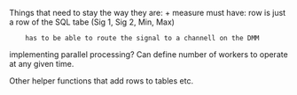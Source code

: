 Things that need to stay the way they are:
+ measure must have:
		row is just a row of the SQL tabe (Sig 1, Sig 2, Min, Max)
		
		has to be able to route the signal to a channell on the DMM

implementing parallel processing? Can define number of workers to operate at any given time.

Other helper functions that add rows to tables etc.


